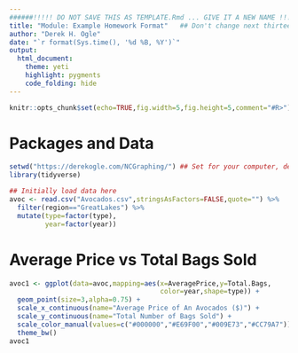```yaml
---
######!!!!! DO NOT SAVE THIS AS TEMPLATE.Rmd ... GIVE IT A NEW NAME !!!!!######
title: "Module: Example Homework Format"   ## Don't change next thirteen lines
author: "Derek H. Ogle"
date: "`r format(Sys.time(), '%d %B, %Y')`"
output: 
  html_document:
    theme: yeti
    highlight: pygments
    code_folding: hide
---
```


```r
knitr::opts_chunk$set(echo=TRUE,fig.width=5,fig.height=5,comment="#R>")
```


<!---- You can edit anything below here ---->

# Packages and Data
```r
setwd("https://derekogle.com/NCGraphing/") ## Set for your computer, delete eval=-1
library(tidyverse)
```

```r
## Initially load data here
avoc <- read.csv("Avocados.csv",stringsAsFactors=FALSE,quote="") %>%
  filter(region=="GreatLakes") %>%
  mutate(type=factor(type),
         year=factor(year))
```


# Average Price vs Total Bags Sold

```r
avoc1 <- ggplot(data=avoc,mapping=aes(x=AveragePrice,y=Total.Bags,
                                      color=year,shape=type)) +
  geom_point(size=3,alpha=0.75) +
  scale_x_continuous(name="Average Price of An Avocados ($)") +
  scale_y_continuous(name="Total Number of Bags Sold") +
  scale_color_manual(values=c("#000000","#E69F00","#009E73","#CC79A7")) +
  theme_bw()
avoc1
```

